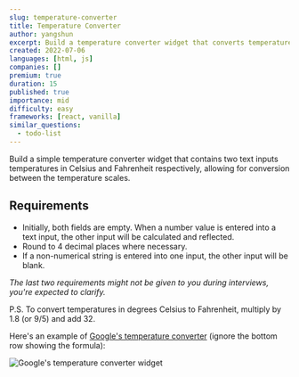 ```yaml
---
slug: temperature-converter
title: Temperature Converter
author: yangshun
excerpt: Build a temperature converter widget that converts temperature values between Celsius and Fahrenheit
created: 2022-07-06
languages: [html, js]
companies: []
premium: true
duration: 15
published: true
importance: mid
difficulty: easy
frameworks: [react, vanilla]
similar_questions:
  - todo-list
---
```


Build a simple temperature converter widget that contains two text inputs temperatures in Celsius and Fahrenheit respectively, allowing for conversion between the temperature scales.

## Requirements

- Initially, both fields are empty. When a number value is entered into a text input, the other input will be calculated and reflected.
- Round to 4 decimal places where necessary.
- If a non-numerical string is entered into one input, the other input will be blank.

_The last two requirements might not be given to you during interviews, you're expected to clarify._

P.S. To convert temperatures in degrees Celsius to Fahrenheit, multiply by 1.8 (or 9/5) and add 32.

Here's an example of [Google's temperature converter](https://www.google.com/search?q=celsius+to+fahrenheit) (ignore the bottom row showing the formula):

![Google's temperature converter widget](/img/questions/temperature-converter/google-search-temperature-converter.png)
